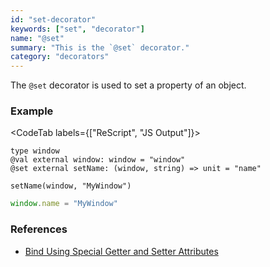 ```yaml
---
id: "set-decorator"
keywords: ["set", "decorator"]
name: "@set"
summary: "This is the `@set` decorator."
category: "decorators"
---
```


The `@set` decorator is used to set a property of an object.

### Example

<CodeTab labels={["ReScript", "JS Output"]}>

```res
type window
@val external window: window = "window"
@set external setName: (window, string) => unit = "name"

setName(window, "MyWindow")
```

```js
window.name = "MyWindow"
```

</CodeTab>

### References

- [Bind Using Special Getter and Setter Attributes](/docs/manual/latest/bind-to-js-object#bind-using-special-getter-and-setter-attributes)
